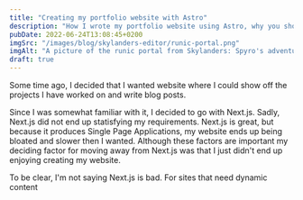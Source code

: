 ```yaml
---
title: "Creating my portfolio website with Astro"
description: "How I wrote my portfolio website using Astro, why you should, and what you should look out for"
pubDate: 2022-06-24T13:08:45+0200
imgSrc: "/images/blog/skylanders-editor/runic-portal.png"
imgAlt: "A picture of the runic portal from Skylanders: Spyro's adventure"
draft: true
---
```

Some time ago, I decided that I wanted website where I could show off the projects I have worked on and write blog posts.

Since I was somewhat familiar with it, I decided to go with Next.js. Sadly, Next.js did not end up statisfying my requirements. Next.js is great, but because it produces Single Page Applications, my website ends up being bloated and slower then I wanted. Although these factors are important my deciding factor for moving away from Next.js was that I just didn't end up enjoying creating my website.

To be clear, I'm not saying Next.js is bad. For sites that need dynamic content 	